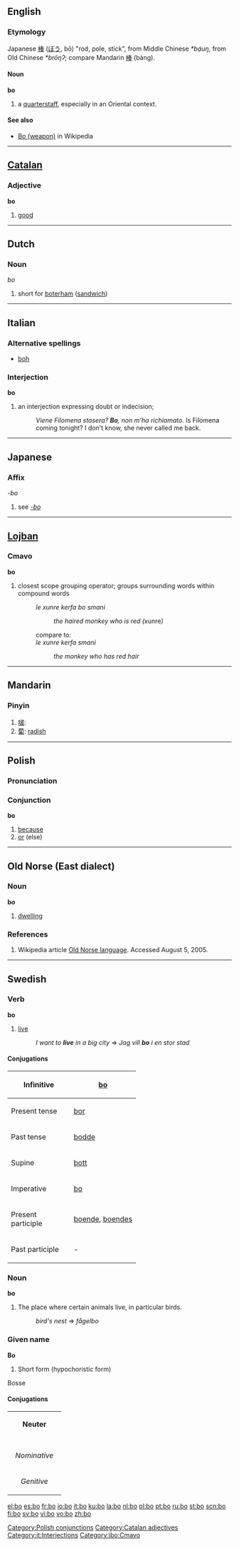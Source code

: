 {{see|Bo|BO|bo-|bò|bō|bó}}
==English==

===Etymology===
Japanese [[棒]] ([[ぼう]], bō) "rod, pole, stick", from Middle Chinese ''*bạ́uŋ'', from Old Chinese ''*brōŋʔ''; compare Mandarin [[棒]] (bàng).

====Noun====
'''bo''' 

# {{italbrac|martial arts}} a [[quarterstaff]], especially in an Oriental context.

====See also====
*[[w:Bo (weapon)|Bo (weapon)]] in Wikipedia

----

==[[Catalan]]==

===Adjective===
'''bo'''

# [[good]]

----

==Dutch==

===Noun===
''bo'' {{m}}

# short for [[boterham]] ([[sandwich]])

----

==Italian==

===Alternative spellings===
* [[boh]]

===Interjection===
'''bo'''

# an interjection expressing doubt or indecision;
#:''Viene Filomena stasera? '''Bo''', non m'ha richiamato.'' Is Filomena coming tonight?  I don't know, she never called me back.

----

==Japanese==

===Affix===
''-bo''

# see ''[[-bo]]''

----

==[[Lojban]]==

===Cmavo===
'''bo'''

# closest scope grouping operator; groups surrounding words within compound words
#:''le xunre kerfa bo smani''
#::''the haired monkey who is red (''xunre'')''
#:compare to:
#:''le xunre kerfa smani''
#::''the monkey who has red hair''

----

==Mandarin==

===Pinyin===
{{cmn-alt-pinyin|bo|bo0|bo5}}

# [[啵]]: 
# [[蔔]]: [[radish]]

----

==Polish==

===Pronunciation===
{{IPA|/bɔ/}}

===Conjunction===
'''bo'''

# [[because]]
# [[or]] (else)

[[Category:Polish conjunctions]]

----

==Old Norse (East dialect)==
{{rfv|We don't split US and UK English? Why split Old Norse? Does it have multiple ISO language codes?}}
===Noun===
'''bo'''

# [[dwelling]]

===References===
# Wikipedia article [[w:Old Norse language|Old Norse language]].  Accessed August 5, 2005.

----

==Swedish==

===Verb===
'''bo'''

# [[live]] 
#:''I want to '''live''' in a big city'' => ''Jag vill '''bo''' i en stor stad''

====Conjugations====
{| border=1 cellspacing=0
|- align=center
! width=125 bgcolor="#FFFFF0" | Infinitive
| [[bo]]
|- align=center
! width=125 bgcolor="#FFFFF0" | Present tense
| [[bor]]
|- align=center
! width=125 bgcolor="#FFFFF0" | Past tense
| [[bodde]]
|- align=center
! width=125 bgcolor="#FFFFF0" | Supine
| [[bott]]
|- align=center
! width=125 bgcolor="#FFFFF0" | Imperative
| [[bo]]
|- align=center
! width=125 bgcolor="#FFFFF0" | Present participle
| colspan=2 | [[boende]], [[boendes]]
|- align=center
! width=125 bgcolor="#FFFFF0" | Past participle
| colspan=2 | -
|}

===Noun===
'''bo''' 

# The place where certain animals live, in particular birds. 
#:''bird's nest'' => ''fågelbo''

===Given name===
'''Bo'''

#Short form (hypochoristic form)

Bosse

====Conjugations====
{| border=1 cellspacing=0
| bgcolor="#FFFFF0" colspan=5 align=center | '''Neuter'''
|-
|- bgcolor="#FFFFF0" align=center
! rowspan=2 | 
| colspan=2 width=105| Singular 
| colspan=2 | Plural
|- bgcolor="#FFFFF0" align=center
| width=105 | ''Indefinite'' 
| width=105 | ''Definite'' 
| width=105 |  ''Indefinite'' 
|  width=105 | ''Definite''
|- align=center
| width=105 bgcolor="#FFFFF0" | ''Nominative'' 
| [[bo]]
| [[boet]]
| [[bon]]
| [[bona]]
|- align=center
| width=105 bgcolor="#FFFFF0" | ''Genitive'' 
| [[bos]]
| [[boets]]
| [[bons]]
| [[bonas]]
|}

[[Category:Catalan adjectives]]
[[Category:it:Interjections]]
[[Category:jbo:Cmavo]]

[[el:bo]]
[[es:bo]]
[[fr:bo]]
[[io:bo]]
[[it:bo]]
[[ku:bo]]
[[la:bo]]
[[nl:bo]]
[[pl:bo]]
[[pt:bo]]
[[ru:bo]]
[[st:bo]]
[[scn:bo]]
[[fi:bo]]
[[sv:bo]]
[[vi:bo]]
[[vo:bo]]
[[zh:bo]]